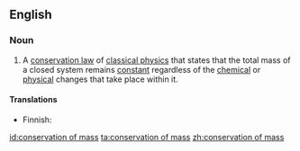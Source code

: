 ==English==

===Noun===
{{wikipedia}}
{{en-noun|sg=[[conservation]] of [[mass]]|-}}

#{{context|physics|chemistry}} A [[conservation law]] of [[classical physics]] that states that the total mass of a closed system remains [[constant]] regardless of the [[chemical]] or [[physical]] changes that take place within it.

====Translations====
{{trans-top|conservation law}}
* Finnish: {{t|fi|aineen häviämättömyys}}
{{trans-mid}}
{{trans-bottom}}

[[id:conservation of mass]]
[[ta:conservation of mass]]
[[zh:conservation of mass]]